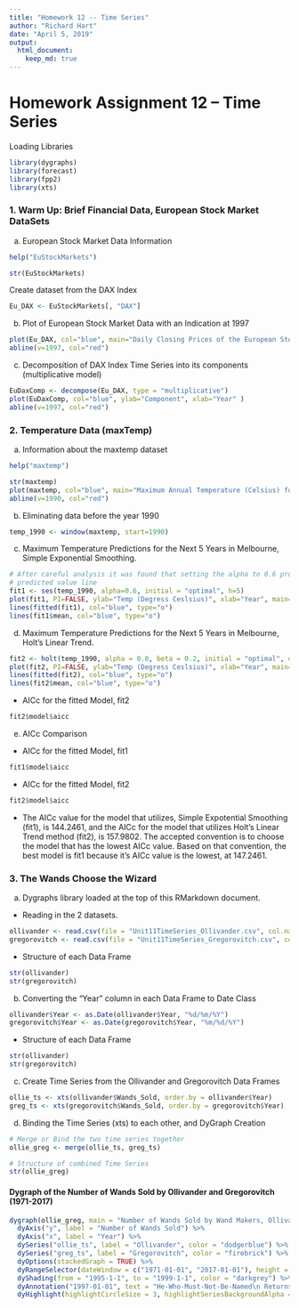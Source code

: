 ```yaml
---
title: "Homework 12 -- Time Series"
author: "Richard Hart"
date: "April 5, 2019"
output: 
  html_document:
    keep_md: true
---
```


# Homework Assignment 12 -- Time Series

Loading Libraries
```r
library(dygraphs)
library(forecast)
library(fpp2)
library(xts)
```

### 1. Warm Up: Brief Financial Data, European Stock Market DataSets

a. European Stock Market Data Information
```r
help("EuStockMarkets")
```

```r
str(EuStockMarkets)
```

Create dataset from the DAX Index
```r
Eu_DAX <- EuStockMarkets[, "DAX"]
```

b. Plot of European Stock Market Data with an Indication at 1997
```r
plot(Eu_DAX, col="blue", main="Daily Closing Prices of the European Stock Index, DAX (1991-1998)", ylab="European Stock Market Index DAX", xlab="Year")
abline(v=1997, col="red")
```

c. Decomposition of DAX Index Time Series into its components (multiplicative model)
```r
EuDaxComp <- decompose(Eu_DAX, type = "multiplicative")
plot(EuDaxComp, col="blue", ylab="Component", xlab="Year" )
abline(v=1997, col="red")
```


### 2. Temperature Data (maxTemp)

a. Information about the maxtemp dataset
```r
help("maxtemp")
```

```r
str(maxtemp)
plot(maxtemp, col="blue", main="Maximum Annual Temperature (Celsius) for Moorabbin Airport, 1971-2016", xlab="Year", ylab="Temp (Degress Ceslsius)")
abline(v=1990, col="red")
```


b. Eliminating data before the year 1990
```r
temp_1990 <- window(maxtemp, start=1990)
```

c. Maximum Temperature Predictions for the Next 5 Years in Melbourne, Simple Exponential Smoothing.  
```r
# After careful analysis it was found that setting the alpha to 0.6 produced the best 
# predicted value line
fit1 <- ses(temp_1990, alpha=0.6, initial = "optimal", h=5)
plot(fit1, PI=FALSE, ylab="Temp (Degress Ceslsius)", xlab="Year", main="Max Annual Temperature Predictions at Moorabbin, 1990-2021", fcol = "white", type = "o")
lines(fitted(fit1), col="blue", type="o")
lines(fit1$mean, col="blue", type="o")
```

d. Maximum Temperature Predictions for the Next 5 Years in Melbourne, Holt's Linear Trend.
```r
fit2 <- holt(temp_1990, alpha = 0.8, beta = 0.2, initial = "optimal", damped = TRUE, h = 5)
plot(fit2, PI=FALSE, ylab="Temp (Degress Ceslsius)", xlab="Year", main="Max Annual Temperature Predictions at Moorabbin, 1990-2021 (Holt)", fcol = "white", type = "o")
lines(fitted(fit2), col="blue", type="o")
lines(fit2$mean, col="blue", type="o")
```

 * AICc for the fitted Model, fit2
```r
fit2$model$aicc
```

e. AICc Comparison
 * AICc for the fitted Model, fit1
```r
fit1$model$aicc
```

 * AICc for the fitted Model, fit2
```r
fit2$model$aicc
```

 * The AICc value for the model that utilizes, Simple Expotential Smoothing (fit1), is 144.2461, and the AICc for the model that utilizes Holt's Linear Trend method (fit2), is 157.9802. The accepted convention is to choose the model that has the lowest AICc value. Based on that convention, the best model is fit1 because it's AICc value is the lowest, at 147.2461.
 
### 3.	The Wands Choose the Wizard 
a. Dygraphs library loaded at the top of this RMarkdown document.
 * Reading in the 2 datasets.
```r
ollivander <- read.csv(file = "Unit11TimeSeries_Ollivander.csv", col.names = c("Year", "Wands_Sold"))
gregorovitch <- read.csv(file = "Unit11TimeSeries_Gregorovitch.csv", col.names = c("Year", "Wands_Sold"))
```

* Structure of each Data Frame
```r
str(ollivander)
str(gregorovitch)
```

b. Converting the "Year" column in each Data Frame to Date Class
```r
ollivander$Year <- as.Date(ollivander$Year, "%d/%m/%Y")
gregorovitch$Year <- as.Date(gregorovitch$Year, "%m/%d/%Y")
```

* Structure of each Data Frame
```r
str(ollivander)
str(gregorovitch)
```

c. Create Time Series from the Ollivander and Gregorovitch Data Frames
```r
ollie_ts <- xts(ollivander$Wands_Sold, order.by = ollivander$Year)
greg_ts <- xts(gregorovitch$Wands_Sold, order.by = gregorovitch$Year)
```

d. Binding the Time Series (xts) to each other, and DyGraph Creation
```r
# Merge or Bind the two time series together
ollie_greg <- merge(ollie_ts, greg_ts)

# Structure of combined Time Series
str(ollie_greg)
```

#### Dygraph of the Number of Wands Sold by Ollivander and Gregorovitch (1971-2017)
```r
dygraph(ollie_greg, main = "Number of Wands Sold by Wand Makers, Ollivander and Gregorovitch (1971-2017)") %>% 
  dyAxis("y", label = "Number of Wands Sold") %>% 
  dyAxis("x", label = "Year") %>% 
  dySeries("ollie_ts", label = "Ollivander", color = "dodgerblue") %>% 
  dySeries("greg_ts", label = "Gregorovitch", color = "firebrick") %>% 
  dyOptions(stackedGraph = TRUE) %>% 
  dyRangeSelector(dateWindow = c("1971-01-01", "2017-01-01"), height = 40) %>% 
  dyShading(from = "1995-1-1", to = "1999-1-1", color = "darkgrey") %>% 
  dyAnnotation("1997-01-01", text = "He-Who-Must-Not-Be-Named\n Returns", width = 200, height = 32, attachAtBottom = TRUE) %>% 
  dyHighlight(highlightCircleSize = 3, highlightSeriesBackgroundAlpha = 0.3, hideOnMouseOut = TRUE, highlightSeriesOpts = list(strokeWidth=2))
```
